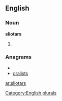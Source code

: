 ==English==

===Noun===
'''sliotars'''

# {{plural of|[[sliotar]]}}

===Anagrams===
* {{alphagram|ailorsst}}
* [[oralists#English|oralists]]

[[Category:English plurals]]

[[ar:sliotars]]